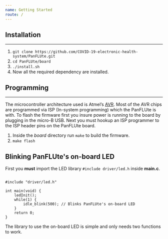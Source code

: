 ```yaml
---
name: Getting Started
route: /
---
```



<Hero/>

## Installation
---
1. `git clone https://github.com/COVID-19-electronic-health-system/PanFLUte.git`
2. `cd PanFLUte/board`
3. `./install.sh` 
4. Now all the required dependency are installed. 
## Programming 
---
The microcontroller architecture used is Atmel’s [AVR](https://en.wikipedia.org/wiki/AVR_microcontrollers). Most of the AVR chips are programmed via ISP (In-system programming) which the PanFLUte is with.
To flash the firmware first you insure power is running to the board by plugging in the micro-B USB. 
Next you must hookup an ISP programmer to the ISP header pins on the PanFLUte board. 

1. Inside the *board* directory run `make` to build the firmware. 
2. `make flash`

## Blinking PanFLUte's on-board LED
First you **must** import the LED library `#include driver/led.h` inside
**main.c**.
```

#include "driver/led.h" 

int main(void) {
    ledInit(); 
    while(1) {
        idle_blink(500); // Blinks PanFLUte's on-board LED 
    }
    return 0;
}

```
The library to use the on-board LED is simple and only needs two functions to
work.
